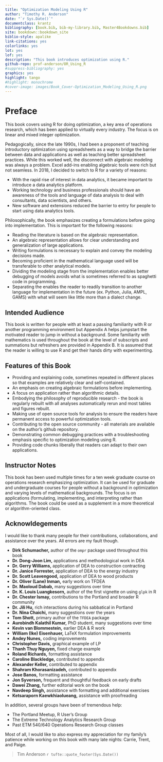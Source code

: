 ```yaml
---
title: "Optimization Modeling Using R"
author: "Timothy R. Anderson"
date: "`r Sys.Date()`"
documentclass: krantz
bibliography: [book.bib, bib-my-library.bib, Master4Bookdowns.bib]
site: bookdown::bookdown_site
biblio-style: apalike
link-citations: yes
colorlinks: yes
lot: yes
lof: yes
description: "This book introduces optimization using R."
github-repo: prof-anderson/OR_Using_R
#suppress-bibliography: yes
graphics: yes
highlight: tango
#highlight: monochrome
#cover-image: images/Book_Cover-Optimization_Modeling_Using_R.png
---
```


# Preface {.unnumbered}

This book covers using R for doing optimization, a key area of operations research, which has been applied to virtually every industry. The focus is on linear and mixed integer optimization.

Pedagogically, since the late 1990s, I had been a proponent of teaching introductory optimization using spreadsheets as a way to bridge the barrier between data and applications as well as teaching better spreadsheet practices. While this worked well, the disconnect with algebraic modeling was always a problem. Excel add-ins enabling algebraic tools were rich but not seamless. In 2018, I decided to switch to R for a variety of reasons:

-   With the rapid rise of interest in data analytics, it became important to introduce a data analytics platform.
-   Working technology and business professionals should have an awareness of the tools and language of data analysis to deal with consultants, data scientists, and others.
-   New software and extensions reduced the barrier to entry for people to start using data analytics tools.

Philosophically, the book emphasizes creating a formulations before going into implementation.  This is important for the following reasons:

- Reading the literature is based on the algebraic representation.
- An algebraic representation allows for clear understanding and generalization of large applications.
- Writing formulations is necessary to explain and convey the modeling decisions made.
- Becoming proficient in the mathematical language used will be transferable to other analytical models.
- Dividing the modeling stage from the implementation enables better debugging of models avoids what is sometimes referred to as spaghetti code in programming.
- Separating the enables the reader to readily transition to another language for implementation in the future (ex. Python, Julia, AMPL, GAMS) with what will seem like little more than a dialect change.

## Intended Audience {.unnumbered}

This book is written for people with at least a passing familiarity with R or another programming environment but Appendix A helps jumpstart the motivated reader to jump in without a background.  Some familiarity with mathematics is used throughout the book at the level of subscripts and summations but refreshers are provided in Appendix B. It is assumed that the reader is willing to use R and get their hands dirty with experimenting.

## Features of this Book {.unnumbered}

-   Providing and explaining code, sometimes repeated in different places so that examples are relatively clear and self-contained.
-   An emphasis on creating algebraic formulations before implementing.
-   A focus on application rather than algorithmic details.
-   Embodying the philosophy of reproducible research - the book is regularly rebuilt with all analyses automatically rerun and most tables and figures rebuilt.
-   Making use of open source tools for analysis to ensure the readers have permanent access to powerful optimization tools.
-   Contributing to the open source community - all materials are available on the author's github repository.
-   Demonstrating common debugging practices with a troubleshooting emphasis specific to optimization modeling using R.
-   Providing code chunks liberally that readers can adapt to their own applications.

## Instructor Notes {.unnumbered}

This book has been used multiple times for a ten week graduate course on operations research \index{Operations research} emphasizing optimization. \index{Optimization} It can be used for graduate and undergraduate courses for people without a background in optimization and varying levels of mathematical backgrounds. The focus is on applications (formulating, implementing, and interpreting rather than algorithms. The book could be used as a supplement in a more theoretical or algorithm-oriented class. 

## Acknowldegements {.unnumbered}

I would like to thank many people for their contributions, collaborations, and assistance over the years. All errors are my fault though.

-   **Dirk Schumacher,** author of the `ompr` package used throughout this book
-   **Dr. Dong-Joon Lim,** applications and methodological work in DEA
-   **Dr. Gerry Williams,** application of DEA to construction contracting
-   **Dr. Janice Forrester,** application of DEA to the energy industry
-   **Dr. Scott Leavengood,** application of DEA to wood products
-   **Dr. Oliver (Lane) Inman,** early work on TFDEA
-   **Dr. Maoloud Dabab,** many suggestions over time
-   **Dr. K. Louis Luangkesorn,** author of the first vignette on using `glpk` in R
-   **Dr. Chester Ismay,** contributions to the Portland and broader R community
-   **Dr. Jili Hu,** rich interactions during his sabbatical in Portland
-   **Dr. Nina Chaichi,** many suggestions over the years
-   **Tom Shott,** primary author of the `TFDEA` package
-   **Aurobindh Kalathil Kumar,** PhD student, many suggestions over time
-   **Kevin van Blommestein,** earlier DEA & R work
-   **William (Ike) Eisenhauer,** LaTeX formulation improvements
-   **Andey Nunes,** coding improvements
-   **Christopher Davis,** graphical example of LP
-   **Thanh Thuy Nguyen,** fixed charge example
-   **Roland Richards,** formatting assistance
-   **Caroline Blackledge,** contributed to appendix
-   **Alexander Keller,** contributed to appendix
-   **Shahram Khorasanizadeh,** contributed to appendix
-   **Jose Banos,** formatting assistance
-   **Jon Syverson,** frequent and thoughtful feedback on early drafts
-   **Dawei Zhang,** further editorial work on the book
-   **Navdeep Singh,** assistance with formatting and additional exercises
-   **Ketsaraporn Kaewkhiaolueang,** assistance with proofreading

In addition, several groups have been of tremendous help:

-   The Portland Meetup, R User's Group
-   The Extreme Technology Analytics Research Group
-   Past ETM 540/640 Operations Research Group classes

Most of all, I would like to also express my appreciation for my family's patience while working on this book with many late nights: Carrie, Trent, and Paige.

> Tim Anderson
> `r tufte::quote_footer(Sys.Date())`
